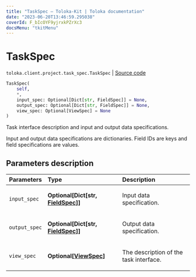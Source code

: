 ```yaml
---
title: "TaskSpec — Toloka-Kit | Toloka documentation"
date: "2023-06-20T13:46:59.295038"
coverId: F_bIcOYF9yjrxkPZrXc3
docsMenu: "tkitMenu"
---
```


# TaskSpec

`toloka.client.project.task_spec.TaskSpec` | [Source code](https://github.com/Toloka/toloka-kit/blob/v1.2.0/src/client/project/task_spec.py#L8)

```python
TaskSpec(
    self,
    *,
    input_spec: Optional[Dict[str, FieldSpec]] = None,
    output_spec: Optional[Dict[str, FieldSpec]] = None,
    view_spec: Optional[ViewSpec] = None
)
```

Task interface description and input and output data specifications.

Input and output data specifications are dictionaries.
Field IDs are keys and field specifications are values.

## Parameters description

| Parameters | Type | Description |
| :----------| :----| :-----------|
`input_spec`|**Optional\[Dict\[str, [FieldSpec](/docs/toloka-kit/reference/toloka.client.project.field_spec.FieldSpec)\]\]**|<p>Input data specification.</p>
`output_spec`|**Optional\[Dict\[str, [FieldSpec](/docs/toloka-kit/reference/toloka.client.project.field_spec.FieldSpec)\]\]**|<p>Output data specification.</p>
`view_spec`|**Optional\[[ViewSpec](/docs/toloka-kit/reference/toloka.client.project.view_spec.ViewSpec)\]**|<p>The description of the task interface.</p>